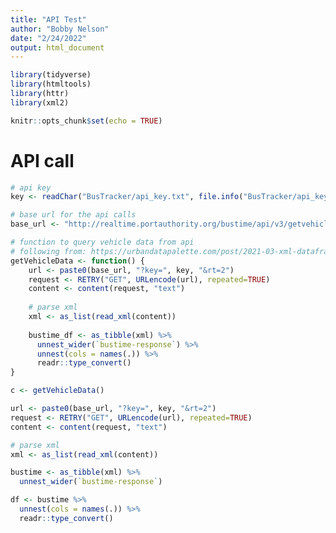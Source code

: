 ```yaml
---
title: "API Test"
author: "Bobby Nelson"
date: "2/24/2022"
output: html_document
---
```


```r
library(tidyverse)
library(htmltools)
library(httr)
library(xml2)
```


```r
knitr::opts_chunk$set(echo = TRUE)
```

# API call

```r
# api key
key <- readChar("BusTracker/api_key.txt", file.info("BusTracker/api_key.txt")$size)

# base url for the api calls
base_url <- "http://realtime.portauthority.org/bustime/api/v3/getvehicles"
```

```r
# function to query vehicle data from api
# following from: https://urbandatapalette.com/post/2021-03-xml-dataframe-r/
getVehicleData <- function() {
    url <- paste0(base_url, "?key=", key, "&rt=2")
    request <- RETRY("GET", URLencode(url), repeated=TRUE)
    content <- content(request, "text")
    
    # parse xml
    xml <- as_list(read_xml(content))
    
    bustime_df <- as_tibble(xml) %>%
      unnest_wider(`bustime-response`) %>%
      unnest(cols = names(.)) %>%
      readr::type_convert() 
}

c <- getVehicleData()
```

```r
url <- paste0(base_url, "?key=", key, "&rt=2")
request <- RETRY("GET", URLencode(url), repeated=TRUE)
content <- content(request, "text")

# parse xml
xml <- as_list(read_xml(content))
```

```r
bustime <- as_tibble(xml) %>%
  unnest_wider(`bustime-response`)
```

```r
df <- bustime %>%
  unnest(cols = names(.)) %>%
  readr::type_convert() 
```

